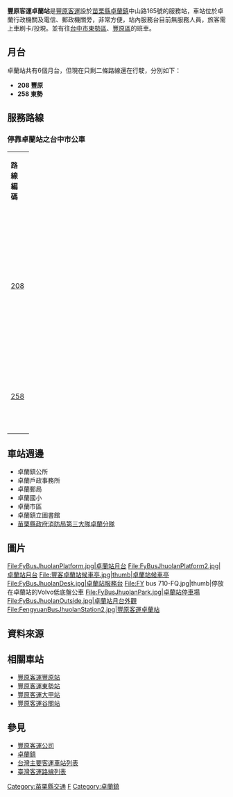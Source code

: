 {{Infobox 轉運站
|name= [[豐原客運|豐原客運]]卓蘭站
|logo=
|image= [[File:FengyuanBusJhuolanStation.jpg|300px]]
|location= {{TWN}}[[苗栗縣|苗栗縣]][[卓蘭鎮|卓蘭鎮]]
|road= 中山路
|opendate= 待查
|closedate= 
|built= 
|est_completion= 
|howtobuild= 
|floor= 
|use= 豐原客運公車路線
|terminate= 2
|via= 無
}}
'''豐原客運卓蘭站'''是[[豐原客運|豐原客運]]設於[[苗栗縣|苗栗縣]][[卓蘭鎮|卓蘭鎮]]中山路165號的服務站，車站位於卓蘭行政機關及電信、郵政機關旁，非常方便，站內服務台目前無服務人員，旅客需上車刷卡/投現。並有往[[台中市|台中市]][[東勢區|東勢區]]、[[豐原區|豐原區]]的班車。

==月台==
卓蘭站共有6個月台，但現在只剩二條路線還在行駛，分別如下：
*'''208 豐原'''　
*'''258 東勢'''

==服務路線==
===停靠卓蘭站之台中市公車===
{|class="wikitable" width="100%"
|- style="background:green; color:snow" align=center 
|width="20%"|'''路線編碼''' || width="40%"|'''營運路線'''||width="40%"|'''備註'''
|-
|<center>[[台中市公車208路|208]] || <center>豐原－卓蘭 ||<center>往豐原班次皆繞駛至[[國立東勢高級工業職業學校|東勢高工]]
|-
|<center>[[台中市公車258路|258]] || <center>東勢－卓蘭 ||<center>-
|-
|}

==車站週邊==
*卓蘭鎮公所
*卓蘭戶政事務所
*卓蘭郵局
*卓蘭國小
*卓蘭市區
*卓蘭鎮立圖書館
*[[苗栗縣政府消防局第三大隊卓蘭分隊|苗栗縣政府消防局第三大隊卓蘭分隊]]

==圖片==
<gallery>
File:FyBusJhuolanPlatform.jpg|卓蘭站月台
File:FyBusJhuolanPlatform2.jpg|卓蘭站月台
File:豐客卓蘭站候車亭.jpg|thumb|卓蘭站候車亭
File:FyBusJhuolanDesk.jpg|卓蘭站服務台
File:FY bus 710-FQ.jpg|thumb|停放在卓蘭站的Volvo低底盤公車
File:FyBusJhuolanPark.jpg|卓蘭站停車場
File:FyBusJhuolanOutside.jpg|卓蘭站月台外觀
File:FengyuanBusJhuolanStation2.jpg|豐原客運卓蘭站
</gallery>

==資料來源==
{{reflist}}

==相關車站==
*[[豐原客運豐原站|豐原客運豐原站]]
*[[豐原客運東勢站|豐原客運東勢站]]
*[[豐原客運大甲站|豐原客運大甲站]]
*[[豐原客運谷關站|豐原客運谷關站]]
==參見==  
*[http://www.fybus.com.tw/ 豐原客運公司]{{Wayback|url=http://www.fybus.com.tw/ |date=20190704213901 }}
*[[卓蘭鎮|卓蘭鎮]]
*[[台灣主要客運車站列表|台灣主要客運車站列表]]
*[[臺灣客運路線列表|臺灣客運路線列表]] 
{{台灣公路客運業者}}

[[Category:苗栗縣交通|Category:苗栗縣交通]]
[[Category:台灣汽車客運車站|F]]
[[Category:卓蘭鎮|Category:卓蘭鎮]]